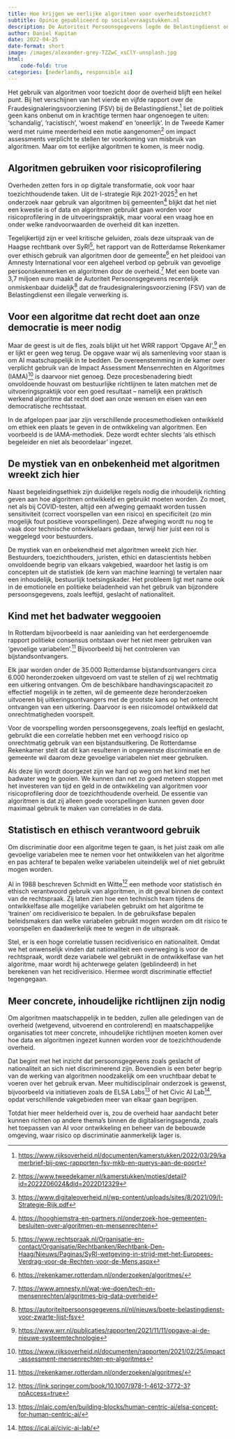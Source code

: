 ```yaml
---
title: Hoe krijgen we eerlijke algoritmen voor overheidstoezicht?
subtitle: Opinie gepubliceerd op socialevraagstukken.nl
description: De Autoriteit Persoonsgegevens legde de Belastingdienst onlangs een boete op voor het gebruik van de ‘fraudesignaleringsvoorziening’, waarin jarenlang illegaal persoonsgegevens verwerkt werden. Wat zijn knelpunten van algoritmegebruik bij overheidstoezicht en wat nodig is om wel tot eerlijke, niet-discriminerende algoritmen te komen.
author: Daniel Kapitan
date: 2022-04-25
date-format: short
image: /images/alexander-grey-TZZwC_xsClY-unsplash.jpg
html:
    code-fold: true
categories: [nederlands, responsible ai]
---
```


Het gebruik van algoritmen voor toezicht door de overheid blijft een heikel punt. Bij het verschijnen van het vierde en vijfde rapport over de Fraudesignaleringsvoorziening (FSV) bij de Belastingdienst.[^1] liet de politiek geen kans onbenut om in krachtige termen haar ongenoegen te uiten: ‘schandalig’, ‘racistisch’, ‘woest makend’ en ‘oneerlijk’. In de Tweede Kamer werd met ruime meerderheid een motie aangenomen[^2] om impact assessments verplicht te stellen ter voorkoming van misbruik van algoritmen. Maar om tot eerlijke algoritmen te komen, is meer nodig.

## Algoritmen gebruiken voor risicoprofilering

Overheden zetten fors in op digitale transformatie, ook voor haar toezichthoudende taken. Uit de I-strategie Rijk 2021-2025[^3] en het onderzoek naar gebruik van algoritmen bij gemeenten[^4] blijkt dat het niet een kwestie is of data en algoritmen gebruikt gaan worden voor risicoprofilering in de uitvoeringspraktijk, maar vooral een vraag hoe en onder welke randvoorwaarden de overheid dit kan inzetten.

Tegelijkertijd zijn er veel kritische geluiden, zoals deze uitspraak van de Haagse rechtbank over SyRI[^5], het rapport van de Rotterdamse Rekenkamer over ethisch gebruik van algoritmen door de gemeente[^6] en het pleidooi van Amnesty International voor een algeheel verbod op gebruik van gevoelige persoonskenmerken en algoritmen door de overheid.[^7] Met een boete van 3,7 miljoen euro maakt de Autoriteit Persoonsgegevens recentelijk onmiskenbaar duidelijk[^8] dat de fraudesignaleringsvoorziening (FSV) van de Belastingdienst een illegale verwerking is.

## Voor een algoritme dat recht doet aan onze democratie is meer nodig

Maar de geest is uit de fles, zoals blijkt uit het WRR rapport ‘Opgave AI’,[^9] en er lijkt er geen weg terug. De opgave waar wij als samenleving voor staan is om AI maatschappelijk in te bedden. De overeenstemming in de kamer over verplicht gebruik van de Impact Assessment Mensenrechten en Algoritmes (IAMA)[^10] is daarvoor niet genoeg. Deze procesbenadering biedt onvoldoende houvast om bestuurlijke richtlijnen te laten matchen met de uitvoeringspraktijk voor een goed resultaat – namelijk een praktisch werkend algoritme dat recht doet aan onze wensen en eisen van een democratische rechtsstaat.

In de afgelopen paar jaar zijn verschillende procesmethodieken ontwikkeld om ethiek een plaats te geven in de ontwikkeling van algoritmen. Een voorbeeld is de IAMA-methodiek. Deze wordt echter slechts ‘als ethisch begeleider en niet als beoordelaar’ ingezet.

## De mystiek van en onbekenheid met algoritmen wreekt zich hier

Naast begeleidingsethiek zijn duidelijke regels nodig die inhoudelijk richting geven aan hoe algoritmen ontwikkeld en gebruikt moeten worden. Zo moet, net als bij COVID-testen, altijd een afweging gemaakt worden tussen sensitiviteit (correct voorspellen van een risico) en specificiteit (zo min mogelijk fout positieve voorspellingen). Deze afweging wordt nu nog te vaak door technische ontwikkelaars gedaan, terwijl hier juist een rol is weggelegd voor bestuurders.

De mystiek van en onbekendheid met algoritmen wreekt zich hier. Bestuurders, toezichthouders, juristen, ethici en datascientists hebben onvoldoende begrip van elkaars vakgebied, waardoor het lastig is om concepten uit de statistiek (de kern van machine learning) te vertalen naar een inhoudelijk, bestuurlijk toetsingskader. Het probleem ligt met name ook in de emotionele en politieke beladenheid van het gebruik van bijzondere persoonsgegevens, zoals leeftijd, geslacht of nationaliteit.

## Kind met het badwater weggooien

In Rotterdam bijvoorbeeld is naar aanleiding van het eerdergenoemde rapport politieke consensus ontstaan over het niet meer gebruiken van ‘gevoelige variabelen’.[^11] Bijvoorbeeld bij het controleren van bijstandsontvangers.

Elk jaar worden onder de 35.000 Rotterdamse bijstandsontvangers circa 6.000 heronderzoeken uitgevoerd om vast te stellen of zij wel rechtmatig een uitkering ontvangen. Om de beschikbare handhavingscapaciteit zo effectief mogelijk in te zetten, wil de gemeente deze heronderzoeken uitvoeren bij uitkeringsontvangers met de grootste kans op het onterecht ontvangen van een uitkering. Daarvoor is een risicomodel ontwikkeld dat onrechtmatigheden voorspelt.

Voor de voorspelling worden persoonsgegevens, zoals leeftijd en geslacht, gebruikt die een correlatie hebben met een verhoogd risico op onrechtmatig gebruik van een bijstandsuitkering. De Rotterdamse Rekenkamer stelt dat dit kan resulteren in ongewenste discriminatie en de gemeente wil daarom deze gevoelige variabelen niet meer gebruiken.

Als deze lijn wordt doorgezet zijn we hard op weg om het kind met het badwater weg te gooien. We kunnen dan net zo goed meteen stoppen met het investeren van tijd en geld in de ontwikkeling van algoritmen voor risicoprofilering door de toezichthoudende overheid. De essentie van algoritmen is dat zij alleen goede voorspellingen kunnen geven door maximaal gebruik te maken van correlaties in de data.

## Statistisch en ethisch verantwoord gebruik

Om discriminatie door een algoritme tegen te gaan, is het juist zaak om alle gevoelige variabelen mee te nemen voor het ontwikkelen van het algoritme en pas achteraf te bepalen welke variabelen uiteindelijk wel of niet gebruikt mogen worden.

Al in 1988 beschreven Schmidt en Witte[^12] een methode voor statistisch én ethisch verantwoord gebruik van algoritmen, in dit geval binnen de context van de rechtspraak. Zij laten zien hoe een technisch team tijdens de ontwikkelfase alle mogelijke variabelen gebruikt om het algoritme te ‘trainen’ om recidiverisico te bepalen. In de gebruiksfase bepalen beleidsmakers dan welke variabelen gebruikt mogen worden om dit risico te voorspellen en daadwerkelijk mee te wegen in de uitspraak.

Stel, er is een hoge correlatie tussen recidiverisico en nationaliteit. Omdat we het onwenselijk vinden dat nationaliteit een overweging is voor de rechtspraak, wordt deze variabele wel gebruikt in de ontwikkelfase van het algoritme, maar wordt hij achterwege gelaten (geblindeerd) in het berekenen van het recidiverisico. Hiermee wordt discriminatie effectief tegengegaan.

## Meer concrete, inhoudelijke richtlijnen zijn nodig

Om algoritmen maatschappelijk in te bedden, zullen alle geledingen van de overheid (wetgevend, uitvoerend en controlerend) en maatschappelijke organisaties tot meer concrete, inhoudelijke richtlijnen moeten komen over hoe data en algoritmen ingezet kunnen worden voor de toezichthoudende overheid.

Dat begint met het inzicht dat persoonsgegevens zoals geslacht of nationaliteit an sich niet discriminerend zijn. Bovendien is een beter begrip van de werking van algoritmen noodzakelijk om een vruchtbaar debat te voeren over het gebruik ervan. Meer multidisciplinair onderzoek is gewenst, bijvoorbeeld via initiatieven zoals de ELSA Labs[^13] of het Civic AI Lab[^14], opdat verschillende vakgebieden meer van elkaar gaan begrijpen.

Totdat hier meer helderheid over is, zou de overheid haar aandacht beter kunnen richten op andere thema’s binnen de digitaliseringsagenda, zoals het toepassen van AI voor ontwikkeling en beheer van de bebouwde omgeving, waar risico op discriminatie aanmerkelijk lager is.

[^1]: [https://www.rijksoverheid.nl/documenten/kamerstukken/2022/03/29/kamerbrief-bij-pwc-rapporten-fsv-mkb-en-querys-aan-de-poort](https://www.rijksoverheid.nl/documenten/kamerstukken/2022/03/29/kamerbrief-bij-pwc-rapporten-fsv-mkb-en-querys-aan-de-poort)
[^2]: [https://www.tweedekamer.nl/kamerstukken/moties/detail?id=2022Z06024&did=2022D12329](https://www.tweedekamer.nl/kamerstukken/moties/detail?id=2022Z06024&did=2022D12329)
[^3]: [https://www.digitaleoverheid.nl/wp-content/uploads/sites/8/2021/09/I-Strategie-Rijk.pdf](https://www.digitaleoverheid.nl/wp-content/uploads/sites/8/2021/09/I-Strategie-Rijk.pdf)
[^4]: [https://hooghiemstra-en-partners.nl/onderzoek-hoe-gemeenten-besluiten-over-algoritmen-en-mensenrechten](https://hooghiemstra-en-partners.nl/onderzoek-hoe-gemeenten-besluiten-over-algoritmen-en-mensenrechten)
[^5]: [https://www.rechtspraak.nl/Organisatie-en-contact/Organisatie/Rechtbanken/Rechtbank-Den-Haag/Nieuws/Paginas/SyRI-wetgeving-in-strijd-met-het-Europees-Verdrag-voor-de-Rechten-voor-de-Mens.aspx](https://www.rechtspraak.nl/Organisatie-en-contact/Organisatie/Rechtbanken/Rechtbank-Den-Haag/Nieuws/Paginas/SyRI-wetgeving-in-strijd-met-het-Europees-Verdrag-voor-de-Rechten-voor-de-Mens.aspx)
[^6]: [https://rekenkamer.rotterdam.nl/onderzoeken/algoritmes/](https://rekenkamer.rotterdam.nl/onderzoeken/algoritmes/)
[^7]: [https://www.amnesty.nl/wat-we-doen/tech-en-mensenrechten/algoritmes-big-data-overheid](https://www.amnesty.nl/wat-we-doen/tech-en-mensenrechten/algoritmes-big-data-overheid)
[^8]: [https://autoriteitpersoonsgegevens.nl/nl/nieuws/boete-belastingdienst-voor-zwarte-lijst-fsv](https://autoriteitpersoonsgegevens.nl/nl/nieuws/boete-belastingdienst-voor-zwarte-lijst-fsv)
[^9]: [https://www.wrr.nl/publicaties/rapporten/2021/11/11/opgave-ai-de-nieuwe-systeemtechnologie](https://www.wrr.nl/publicaties/rapporten/2021/11/11/opgave-ai-de-nieuwe-systeemtechnologie)
[^10]: [https://www.rijksoverheid.nl/documenten/rapporten/2021/02/25/impact-assessment-mensenrechten-en-algoritmes](https://www.rijksoverheid.nl/documenten/rapporten/2021/02/25/impact-assessment-mensenrechten-en-algoritmes)
[^11]: [https://rekenkamer.rotterdam.nl/onderzoeken/algoritmes/](https://rekenkamer.rotterdam.nl/onderzoeken/algoritmes/)
[^12]: [https://link.springer.com/book/10.1007/978-1-4612-3772-3?noAccess=true](https://link.springer.com/book/10.1007/978-1-4612-3772-3?noAccess=true)
[^13]: [https://nlaic.com/en/building-blocks/human-centric-ai/elsa-concept-for-human-centric-ai/](https://nlaic.com/en/building-blocks/human-centric-ai/elsa-concept-for-human-centric-ai/)
[^14]: [https://icai.ai/civic-ai-lab/](https://icai.ai/civic-ai-lab/)
